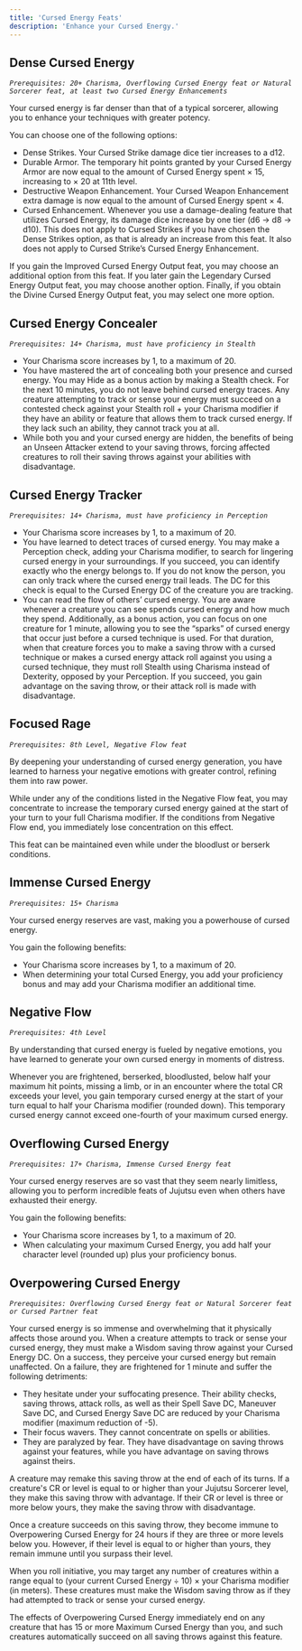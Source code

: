 ```yaml
---
title: 'Cursed Energy Feats'
description: 'Enhance your Cursed Energy.'
---
```


## Dense Cursed Energy
*`Prerequisites: 20+ Charisma, Overflowing Cursed Energy feat or Natural Sorcerer feat, at least two Cursed Energy Enhancements`*

Your cursed energy is far denser than that of a typical sorcerer, allowing you to enhance your techniques with greater potency.

You can choose one of the following options:

- Dense Strikes. Your Cursed Strike damage dice tier increases to a d12.
- Durable Armor. The temporary hit points granted by your Cursed Energy Armor are now equal to the amount of Cursed Energy spent × 15, increasing to × 20 at 11th level.
- Destructive Weapon Enhancement. Your Cursed Weapon Enhancement extra damage is now equal to the amount of Cursed Energy spent × 4.
- Cursed Enhancement. Whenever you use a damage-dealing feature that utilizes Cursed Energy, its damage dice increase by one tier (d6 → d8 → d10). This does not apply to Cursed Strikes if you have chosen the Dense Strikes option, as that is already an increase from this feat. It also does not apply to Cursed Strike’s Cursed Energy Enhancement.

If you gain the Improved Cursed Energy Output feat, you may choose an additional option from this feat. If you later gain the Legendary Cursed Energy Output feat, you may choose another option. Finally, if you obtain the Divine Cursed Energy Output feat, you may select one more option.

## Cursed Energy Concealer
*`Prerequisites: 14+ Charisma, must have proficiency in Stealth`*

- Your Charisma score increases by 1, to a maximum of 20.
- You have mastered the art of concealing both your presence and cursed energy. You may Hide as a bonus action by making a Stealth check. For the next 10 minutes, you do not leave behind cursed energy traces. Any creature attempting to track or sense your energy must succeed on a contested check against your Stealth roll + your Charisma modifier if they have an ability or feature that allows them to track cursed energy. If they lack such an ability, they cannot track you at all.
- While both you and your cursed energy are hidden, the benefits of being an Unseen Attacker extend to your saving throws, forcing affected creatures to roll their saving throws against your abilities with disadvantage.

## Cursed Energy Tracker
*`Prerequisites: 14+ Charisma, must have proficiency in Perception`*

- Your Charisma score increases by 1, to a maximum of 20.
- You have learned to detect traces of cursed energy. You may make a Perception check, adding your Charisma modifier, to search for lingering cursed energy in your surroundings. If you succeed, you can identify exactly who the energy belongs to. If you do not know the person, you can only track where the cursed energy trail leads. The DC for this check is equal to the Cursed Energy DC of the creature you are tracking.
- You can read the flow of others’ cursed energy. You are aware whenever a creature you can see spends cursed energy and how much they spend. Additionally, as a bonus action, you can focus on one creature for 1 minute, allowing you to see the “sparks” of cursed energy that occur just before a cursed technique is used. For that duration, when that creature forces you to make a saving throw with a cursed technique or makes a cursed energy attack roll against you using a cursed technique, they must roll Stealth using Charisma instead of Dexterity, opposed by your Perception. If you succeed, you gain advantage on the saving throw, or their attack roll is made with disadvantage.

## Focused Rage
*`Prerequisites: 8th Level, Negative Flow feat`*

By deepening your understanding of cursed energy generation, you have learned to harness your negative emotions with greater control, refining them into raw power.

While under any of the conditions listed in the Negative Flow feat, you may concentrate to increase the temporary cursed energy gained at the start of your turn to your full Charisma modifier. If the conditions from Negative Flow end, you immediately lose concentration on this effect.

This feat can be maintained even while under the bloodlust or berserk conditions.

## Immense Cursed Energy
*`Prerequisites: 15+ Charisma`*

Your cursed energy reserves are vast, making you a powerhouse of cursed energy. 

You gain the following benefits:

- Your Charisma score increases by 1, to a maximum of 20.
- When determining your total Cursed Energy, you add your proficiency bonus and may add your Charisma modifier an additional time.

## Negative Flow
*`Prerequisites: 4th Level`*

By understanding that cursed energy is fueled by negative emotions, you have learned to generate your own cursed energy in moments of distress.

Whenever you are frightened, berserked, bloodlusted, below half your maximum hit points, missing a limb, or in an encounter where the total CR exceeds your level, you gain temporary cursed energy at the start of your turn equal to half your Charisma modifier (rounded down). This temporary cursed energy cannot exceed one-fourth of your maximum cursed energy.

## Overflowing Cursed Energy
*`Prerequisites: 17+ Charisma, Immense Cursed Energy feat`*

Your cursed energy reserves are so vast that they seem nearly limitless, allowing you to perform incredible feats of Jujutsu even when others have exhausted their energy.

You gain the following benefits:

- Your Charisma score increases by 1, to a maximum of 20.
- When calculating your maximum Cursed Energy, you add half your character level (rounded up) plus your proficiency bonus.

## Overpowering Cursed Energy
*`Prerequisites: Overflowing Cursed Energy feat or Natural Sorcerer feat or Cursed Partner feat`*

Your cursed energy is so immense and overwhelming that it physically affects those around you. When a creature attempts to track or sense your cursed energy, they must make a Wisdom saving throw against your Cursed Energy DC. On a success, they perceive your cursed energy but remain unaffected. On a failure, they are frightened for 1 minute and suffer the following detriments:

- They hesitate under your suffocating presence. Their ability checks, saving throws, attack rolls, as well as their Spell Save DC, Maneuver Save DC, and Cursed Energy Save DC are reduced by your Charisma modifier (maximum reduction of -5).
- Their focus wavers. They cannot concentrate on spells or abilities.
- They are paralyzed by fear. They have disadvantage on saving throws against your features, while you have advantage on saving throws against theirs.

A creature may remake this saving throw at the end of each of its turns. If a creature's CR or level is equal to or higher than your Jujutsu Sorcerer level, they make this saving throw with advantage. If their CR or level is three or more below yours, they make the saving throw with disadvantage.

Once a creature succeeds on this saving throw, they become immune to Overpowering Cursed Energy for 24 hours if they are three or more levels below you. However, if their level is equal to or higher than yours, they remain immune until you surpass their level.

When you roll initiative, you may target any number of creatures within a range equal to (your current Cursed Energy ÷ 10) × your Charisma modifier (in meters). These creatures must make the Wisdom saving throw as if they had attempted to track or sense your cursed energy.

The effects of Overpowering Cursed Energy immediately end on any creature that has 15 or more Maximum Cursed Energy than you, and such creatures automatically succeed on all saving throws against this feature.